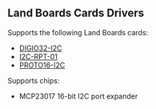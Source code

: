 == Land Boards Cards Drivers ==

Supports the following Land Boards cards:

* [http://land-boards.com/blwiki/index.php?title=DIGIO32-I2C DIGIO32-I2C]
* [http://land-boards.com/blwiki/index.php?title=I2C-RPT I2C-RPT-01]
* [http://land-boards.com/blwiki/index.php?title=PROTO16-I2C PROTO16-I2C]

Supports chips:

* MCP23017 16-bit I2C port expander
